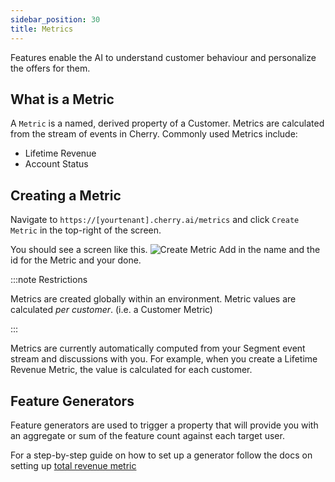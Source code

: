 ```yaml
---
sidebar_position: 30
title: Metrics
---
```


Features enable the AI to understand customer behaviour and personalize the offers for them.

## What is a Metric

A `Metric` is a named, derived property of a Customer.
Metrics are calculated from the stream of events in Cherry.
Commonly used Metrics include:
* Lifetime Revenue
* Account Status

## Creating a Metric

Navigate to `https://[yourtenant].cherry.ai/metrics` and click `Create Metric` in the top-right of the screen. 

You should see a screen like this.
![Create Metric](/img/screenshots/understand/create_feature.png)
Add in the name and the id for the Metric and your done. 

:::note Restrictions

Metrics are created globally within an environment. 
Metric values are calculated *per customer*. (i.e. a Customer Metric)

:::

Metrics are currently automatically computed from your Segment event stream and discussions with you.
For example, when you create a Lifetime Revenue Metric, the value is calculated for each customer.

## Feature Generators 
Feature generators are used to trigger a property that will provide you with an aggregate or 
sum of the feature count against each target user. 

For a step-by-step guide on how to set up a generator follow the docs on setting up [total revenue metric](/docs/understand/guide/total_revenue_metric)

